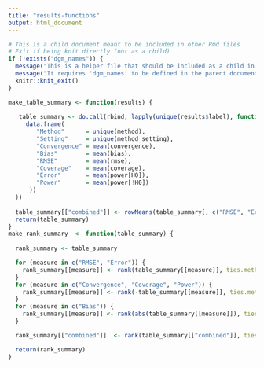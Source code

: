 ```yaml
---
title: "results-functions"
output: html_document
---
```


```r
# This is a child document meant to be included in other Rmd files
# Exit if being knit directly (not as a child)
if (!exists("dgm_names")) {
  message("This is a helper file that should be included as a child in other Rmd documents.")
  message("It requires 'dgm_names' to be defined in the parent document.")
  knitr::knit_exit()
}
```

```r
make_table_summary <- function(results) {
  
   table_summary <- do.call(rbind, lapply(unique(results$label), function(ml) with(results[results$label == ml,],
     data.frame(
        "Method"      = unique(method),
        "Setting"     = unique(method_setting),
        "Convergence" = mean(convergence),
        "Bias"        = mean(bias),
        "RMSE"        = mean(rmse),
        "Coverage"    = mean(coverage),
        "Error"       = mean(power[H0]),
        "Power"       = mean(power[!H0])
      ))
  ))
  
  table_summary[["combined"]] <- rowMeans(table_summary[, c("RMSE", "Error", "Bias", "Coverage", "Power")])
  return(table_summary)
}
make_rank_summary  <- function(table_summary) {
  
  rank_summary <- table_summary

  for (measure in c("RMSE", "Error")) {
    rank_summary[[measure]] <- rank(table_summary[[measure]], ties.method = "min")
  }
  for (measure in c("Convergence", "Coverage", "Power")) {
    rank_summary[[measure]] <- rank(-table_summary[[measure]], ties.method = "min")
  }
  for (measure in c("Bias")) {
    rank_summary[[measure]] <- rank(abs(table_summary[[measure]]), ties.method = "min")
  }

  rank_summary[["combined"]]  <- rank(table_summary[["combined"]], ties.method = "min")

  return(rank_summary)
}
```

